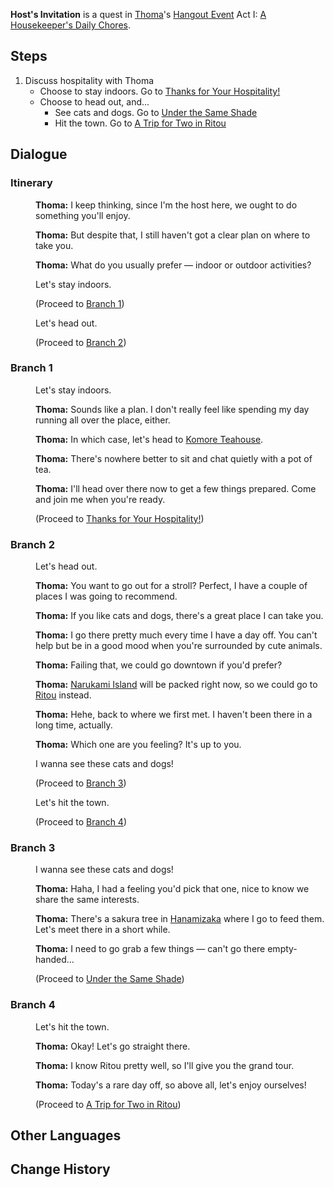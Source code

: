 {{Quest Infobox
|id            = 19112
|type          = Hangout
|region        = Inazuma
|chapter       = Thoma
|actNum        = I
|act           = A Housekeeper's Daily Chores
|description   = [[Thoma]] would like to do something for you to thank you for your help during the [[Vision Hunt Decree]]...
|startLocation = [[Kamisato Estate]], [[Narukami Island]], [[Inazuma]]
|requirement   = 
|prev          = Behind His Back
|next          = Thanks for Your Hospitality!
|next2         = Under the Same Shade
|next3         = A Trip for Two in Ritou
|characters    = Traveler; Thoma
|voiced        = yes
}}
'''Host's Invitation''' is a quest in [[Thoma]]'s [[Hangout Event]] Act I: [[A Housekeeper's Daily Chores]].

==Steps==
# Discuss hospitality with Thoma
#*Choose to stay indoors. Go to [[Thanks for Your Hospitality!]]
#*Choose to head out, and...
#**See cats and dogs. Go to [[Under the Same Shade]]
#**Hit the town. Go to [[A Trip for Two in Ritou]]

==Dialogue==
===Itinerary===
{{Dialogue start}}
:{{A|vo tmcop001 1911201 thoma 01.ogg}} '''Thoma:''' I keep thinking, since I'm the host here, we ought to do something you'll enjoy.
:{{A|vo tmcop001 1911201 thoma 02.ogg}} '''Thoma:''' But despite that, I still haven't got a clear plan on where to take you.
:{{A|vo tmcop001 1911201 thoma 03.ogg}} '''Thoma:''' What do you usually prefer &mdash; indoor or outdoor activities?
:{{DIcon}} Let's stay indoors.
:;(Proceed to [[#Branch 1|Branch 1]])
:{{DIcon}} Let's head out.
:;(Proceed to [[#Branch 2|Branch 2]])
{{Dialogue end}}

===Branch 1===
{{Dialogue start}}
:{{DIcon}} Let's stay indoors.
:{{A|vo tmcop001 1911201 thoma 04.ogg}} '''Thoma:''' Sounds like a plan. I don't really feel like spending my day running all over the place, either.
:{{A|vo tmcop001 1911201 thoma 05.ogg}} '''Thoma:''' In which case, let's head to [[Komore Teahouse]].
:{{A|vo tmcop001 1911201 thoma 06.ogg}} '''Thoma:''' There's nowhere better to sit and chat quietly with a pot of tea.
:{{A|vo tmcop001 1911201 thoma 07.ogg}} '''Thoma:''' I'll head over there now to get a few things prepared. Come and join me when you're ready.
:;(Proceed to [[Thanks for Your Hospitality!]])
{{Dialogue end}}

===Branch 2===
{{Dialogue start}}
:{{DIcon}} Let's head out.
:{{A|vo tmcop001 1911201 thoma 08.ogg}} '''Thoma:''' You want to go out for a stroll? Perfect, I have a couple of places I was going to recommend.
:{{A|vo tmcop001 1911201 thoma 09.ogg}} '''Thoma:''' If you like cats and dogs, there's a great place I can take you.
:{{A|vo tmcop001 1911201 thoma 10.ogg}} '''Thoma:''' I go there pretty much every time I have a day off. You can't help but be in a good mood when you're surrounded by cute animals.
:{{A|vo tmcop001 1911201 thoma 11.ogg}} '''Thoma:''' Failing that, we could go downtown if you'd prefer?
:{{A|vo tmcop001 1911201 thoma 12.ogg}} '''Thoma:''' [[Narukami Island]] will be packed right now, so we could go to [[Ritou]] instead.
:{{A|vo tmcop001 1911201 thoma 13.ogg}} '''Thoma:''' Hehe, back to where we first met. I haven't been there in a long time, actually.
:{{A|vo tmcop001 1911201 thoma 14.ogg}} '''Thoma:''' Which one are you feeling? It's up to you.
:{{DIcon}} I wanna see these cats and dogs!
:;(Proceed to [[#Branch 3|Branch 3]])
:{{DIcon}} Let's hit the town.
:;(Proceed to [[#Branch 4|Branch 4]])
{{Dialogue end}}

===Branch 3===
{{Dialogue start}}
:{{DIcon}} I wanna see these cats and dogs!
:{{A|vo tmcop001 1911201 thoma 15.ogg}} '''Thoma:''' Haha, I had a feeling you'd pick that one, nice to know we share the same interests.
:{{A|vo tmcop001 1911201 thoma 16.ogg}} '''Thoma:''' There's a sakura tree in [[Hanamizaka]] where I go to feed them. Let's meet there in a short while.
:{{A|vo tmcop001 1911201 thoma 17.ogg}} '''Thoma:''' I need to go grab a few things &mdash; can't go there empty-handed...
:;(Proceed to [[Under the Same Shade]])
{{Dialogue end}}

===Branch 4===
{{Dialogue start}}
:{{DIcon}} Let's hit the town.
:{{A|vo tmcop001 1911201 thoma 18.ogg}} '''Thoma:''' Okay! Let's go straight there.
:{{A|vo tmcop001 1911201 thoma 19.ogg}} '''Thoma:''' I know Ritou pretty well, so I'll give you the grand tour.
:{{A|vo tmcop001 1911201 thoma 20.ogg}} '''Thoma:''' Today's a rare day off, so above all, let's enjoy ourselves!
:;(Proceed to [[A Trip for Two in Ritou]])
{{Dialogue end}}

==Other Languages==
{{Other Languages
|en      = Host's Invitation
|zhs     = 东道主的邀请
|zhs_rm  = Dōngdàozhǔ de Yāoqǐng
|zht     = 東道主的邀請
|zht_rm  = Dōngdàozhǔ de Yāoqǐng
|zh_tl   = Host's Invitation
|ja      = 地元の人の誘い
|ja_rm   = Jimoto no HIto no Sasoi
|ja_tl   = Invitation from a Local
|ko      = 주최자의 초대
|ko_rm   = 
|ko_tl   = 
|es      = La invitación del anfitrión
|es_tl   = Host's Invitation
|fr      = Invitation de l'hôte
|fr_tl   = Host's Invitation
|ru      = Приглашение от хозяина
|ru_tl   = 
|th      = คำเชิญจากเจ้าภาพ
|th_rm   = 
|th_tl   = 
|vi      = Lời Mời Của Chủ Tiệc
|vi_tl   = 
|de      = Einladung des Gastgebers
|de_tl   = Invitation Of The Host
|id      = Undangan Tuan Rumah
|id_tl   = Host's Invitation
|pt      = O Convite do Anfitrião
|pt_tl   = 
}}

==Change History==
{{Change History|2.2}}